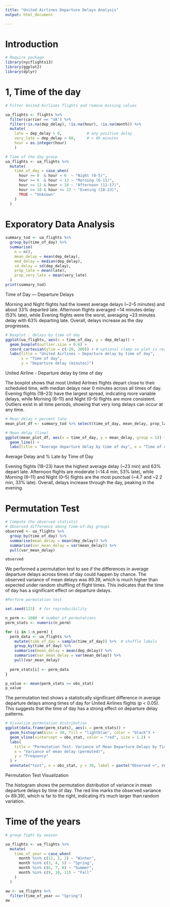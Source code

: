 ```yaml
---
title: "United Airlines Departure Delays Analysis"
output: html_document

---
```

# Introduction

```r
# Require package
library(nycflights13)
library(ggplot2)
library(dplyr)

```
# 1, Time of the day

```r
# Filter United Airlines flights and remove missing values

ua_flights <- flights %>%
  filter(carrier == "UA") %>%
  filter(!is.na(dep_delay), !is.na(hour), !is.na(month)) %>%
  mutate(
    late = dep_delay > 0,           # any positive delay
    very_late = dep_delay > 60,     # > 60 minutes
    hour = as.integer(hour)
    )

# Time of the day group
ua_flights <- ua_flights %>%
  mutate(
    time_of_day = case_when(
      hour >= 0  & hour < 6  ~ "Night (0-5)",
      hour >= 6  & hour < 12 ~ "Morning (6-11)",
      hour >= 12 & hour < 18 ~ "Afternoon (12-17)",
      hour >= 18 & hour <= 23 ~ "Evening (18-23)",
      TRUE ~ "Unknown"
    )
  )

```

# Exporatory Data Analysis

```r

summary_tod <- ua_flights %>%
  group_by(time_of_day) %>%
  summarise(
    n = n(),
    mean_delay = mean(dep_delay),
    med_delay = median(dep_delay),
    sd_delay = sd(dep_delay),
    prop_late = mean(late),
    prop_very_late = mean(very_late)
  )
print(summary_tod)

```
Time of Day — Departure Delays

Morning and Night flights had the lowest average delays (~2–5 minutes) and about 33% departed late. Afternoon flights averaged ~14 minutes delay (53% late), while Evening flights were the worst, averaging ~23 minutes delay with 63% departing late. Overall, delays increase as the day progresses.


```r
# Boxplot : delays by time of day
ggplot(ua_flights, aes(x = time_of_day, y = dep_delay)) +
  geom_boxplot(outlier.size = 0.6) +
  coord_cartesian(ylim = c(-20, 200)) + # optional clamp so plot is readable (adjust if needed)
  labs(title = "United Airlines — Departure delay by time of day",
       x = "Time of day",
       y = "Departure delay (minutes)")
```
United Airline - Departure delay by time of day

The boxplot shows that most United Airlines flights depart close to their scheduled time, with median delays near 0 minutes across all times of day. Evening flights (18–23) have the largest spread, indicating more variable delays, while Morning (6–11) and Night (0–5) flights are more consistent. Outliers exist in all time periods, showing that very long delays can occur at any time.

```r
# Mean delay + percent late
mean_plot_df <- summary_tod %>% select(time_of_day, mean_delay, prop_late)

# Mean delay (line)
ggplot(mean_plot_df, aes(x = time_of_day, y = mean_delay, group = 1)) +
  geom_line() +
  labs(title = "Average departure delay by time of day", x = "Time of day", y = "Mean delay (minutes)")

```
Average Delay and % Late by Time of Day

Evening flights (18–23) have the highest average delay (~23 min) and 63% depart late. Afternoon flights are moderate (~14.4 min, 53% late), while Morning (6–11) and Night (0–5) flights are the most punctual (~4.7 and ~2.2 min, 33% late). Overall, delays increase through the day, peaking in the evening.


# Permutation Test

```r
# Compute the observed statistic
# Observed difference among time-of-day groups
observed <- ua_flights %>%
  group_by(time_of_day) %>%
  summarise(mean_delay = mean(dep_delay)) %>%
  summarise(var_mean_delay = var(mean_delay)) %>%
  pull(var_mean_delay)

observed

```

We performed a permutation test to see if the differences in average departure delays across times of day could happen by chance. The observed variance of mean delays was 89.39, which is much higher than expected under random shuffling of flight times. This indicates that the time of day has a significant effect on departure delays.


```r
#Perform permutation test

set.seed(123)  # for reproducibility

n_perm <- 1000  # number of permutations
perm_stats <- numeric(n_perm)

for (i in 1:n_perm) {
  perm_data <- ua_flights %>%
    mutate(time_of_day = sample(time_of_day)) %>%  # shuffle labels
    group_by(time_of_day) %>%
    summarise(mean_delay = mean(dep_delay)) %>%
    summarise(var_mean_delay = var(mean_delay)) %>%
    pull(var_mean_delay)
  
  perm_stats[i] <- perm_data
}

p_value <- mean(perm_stats >= obs_stat) 
p_value

```

The permutation test shows a statistically significant difference in average departure delays among times of day for United Airlines flights (p < 0.05). This suggests that the time of day has a strong effect on departure delay patterns.

```r
# Visualize permutation distribution
ggplot(data.frame(perm_stats), aes(x = perm_stats)) +
  geom_histogram(bins = 30, fill = "lightblue", color = "black") +
  geom_vline(xintercept = obs_stat, color = "red", size = 1.2) +
  labs(
    title = "Permutation Test: Variance of Mean Departure Delays by Time of Day",
    x = "Variance of mean delay (permuted)",
    y = "Frequency"
  ) +
  annotate("text", x = obs_stat, y = 30, label = paste("Observed =", round(obs_stat, 2)), color = "red", hjust = -0.1)

```

Permutation Test Visualization

The histogram shows the permutation distribution of variance in mean departure delays by time of day. The red line marks the observed variance (≈ 89.39), which is far to the right, indicating it’s much larger than random variation.


# Time of the years

```r
# group fight by season

ua_flights <- ua_flights %>%
  mutate(
    time_of_year = case_when(
      month %in% c(12, 1, 2) ~ "Winter",
      month %in% c(3, 4, 5) ~ "Spring",
      month %in% c(6, 7, 8) ~ "Summer",
      month %in% c(9, 10, 11) ~ "Fall"
    )
  )

```

```r
aw <- ua_flights %>%
  filter(time_of_year == "Spring")
aw
```

